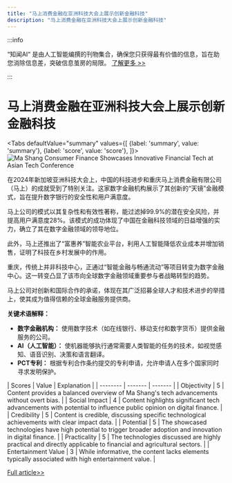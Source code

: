 ```yaml
---
title: "马上消费金融在亚洲科技大会上展示创新金融科技"
description: "马上消费金融在亚洲科技大会上展示创新金融科技"
---
```



:::info

“知闻AI“ 是由人工智能编撰的刊物集合，确保您只获得最有价值的信息，旨在助您消除信息差，突破信息茧房的局限。  [了解更多 >>](/zh-Hans/docs/guides)

:::

# 马上消费金融在亚洲科技大会上展示创新金融科技


<Tabs
	defaultValue="summary"
	values={[
	{label: 'summary', value: 'summary'},
	{label: 'score', value: 'score'},
]}>
<TabItem value="summary">
<img
  src="https://image.informedainews.com/2024/06/06/Ar-aWc-1717673956-0.jpg"
  alt="Ma Shang Consumer Finance Showcases Innovative Financial Tech at Asian Tech Conference"
/>



在2024年新加坡亚洲科技大会上，中国的科技进步和重庆马上消费金融有限公司（马上）的成就受到了特别关注。这家数字金融机构展示了其创新的“天镜”金融模式，旨在提升数字银行的安全性和用户满意度。

马上公司的模式以其复杂性和有效性著称，能过滤掉99.9%的潜在安全风险，并提高用户满意度28%。该模式的成功体现了中国在金融科技领域的日益增强的实力，确立了其在数字金融领域的领导地位。

此外，马上还推出了“富惠养”智能农业平台，利用人工智能降低农业成本并增加销售，证明了科技在乡村发展中的作用。

重庆，传统上并非科技中心，正通过“智能金融与畅通流动”等项目转变为数字金融中心。这一转变凸显了该市向全球数字金融领域重要参与者战略转型的趋势。

马上公司对创新和国际合作的承诺，体现在其广泛招募全球人才和技术进步的举措上，使其成为值得信赖的全球金融服务提供商。

**关键术语解释：**
- **数字金融机构：** 使用数字技术（如在线银行、移动支付和数字货币）提供金融服务的公司。
- **AI（人工智能）：** 使机器能够执行通常需要人类智能的任务的技术，如视觉感知、语音识别、决策和语言翻译。
- **PCT专利：** 根据专利合作条约提交的专利申请，允许申请人在多个国家同时寻求发明保护。
</TabItem>
<TabItem value="score">
	| Scores     | Value   | Explanation |
	| -------- | ------- | ------- |
	| Objectivity  | 5    | Content provides a balanced overview of Ma Shang's tech advancements without overt bias.    |
	| Social Impact | 4     | Content highlights significant tech advancements with potential to influence public opinion on digital finance.    |
	| Credibility    | 5    | Content is credible, discussing specific technological achievements with clear impact data.    |
	| Potential    | 5    | The showcased technologies have high potential to trigger broader adoption and innovation in digital finance.    |
	| Practicality    | 5    | The technologies discussed are highly practical and directly applicable to financial and agricultural sectors.    |
	| Entertainment Value    | 3    | While informative, the content lacks elements typically associated with high entertainment value.    |
</TabItem>
</Tabs>

[Full article>>](https://www.mittrchina.com/news/detail/13377)
